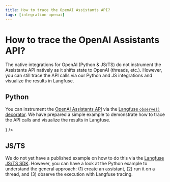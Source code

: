 ```yaml
---
title: How to trace the OpenAI Assistants API?
tags: [integration-openai]
---
```


# How to trace the OpenAI Assistants API?

The native integrations for OpenAI (Python & JS/TS) do not instrument the Assistants API natively as it shifts state to OpenAI (threads, etc.). However, you can still trace the API calls via our Python and JS integrations and visualize the results in Langfuse.

## Python

You can instrument the [OpenAI Assistants API](https://platform.openai.com/docs/assistants/overview) via the [Langfuse `observe()` decorator](/docs/sdk/python/decorators). We have prepared a simple example to demonstrate how to trace the API calls and visualize the results in Langfuse.


<Cards num={2}>
  <Card
    title="Cookbook: Tracing of OpenAI Assistants API"
    href="/docs/integrations/openai/python/assistants-api"
    icon={<FileCode />}
  />
</Cards>

## JS/TS

We do not yet have a published example on how to do this via the [Langfuse JS/TS SDK](/docs/sdk/typescript). However, you can have a look at the Python example to understand the general approach: (1) create an assistant, (2) run it on a thread, and (3) observe the execution with Langfuse tracing.
